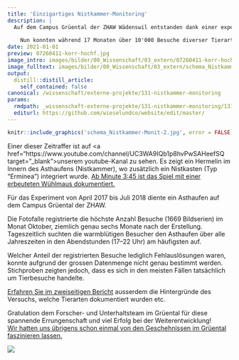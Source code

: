 ```yaml
---
title: 'Einzigartiges Nistkammer-Monitoring'
description: |
  Auf dem Campus Grüental der ZHAW Wädenswil entstanden dank einer experimentellen Installation einzigartige Bilder vom Innenleben eines Asthaufens. Dass Asthaufen mit Nistkammern attraktive Unterschlüpfe für Wiesel & Co sind, ist unbestritten. Aber was darin vorgeht, entzieht sich i.d.R. unserem Auge. 
  
    Nun konnten während 17 Monaten über 10'000 Besuche diverser Tierarten im Zentrum eines Asthaufens fotografisch dokumentiert werden. Zeitraffer zeigen erstaunliche Verhaltensweisen.
date: 2021-01-01
preview: 07260411-korr-hochf.jpg
image_intro: images/bilder/00_Wissenschaft/03_extern/07260411-korr-hochf.jpg
image_fulltext: images/bilder/00_Wissenschaft/03_extern/schema_Nistkammer-Monit-2.jpg
output:
  distill::distill_article:
    self_contained: false
canonical: /wissenschaft/externe-projekte/131-nistkammer-monitoring
params:
  rmdpath: _wissenschaft-externe-projekte/131-nistkammer-monitoring/131-nistkammer-monitoring.Rmd
  editurl: https://github.com/wieselundco/website/edit/master/
---
```



```r
knitr::include_graphics('schema_Nistkammer-Monit-2.jpg', error = FALSE) #images/bilder/00_Wissenschaft/03_extern/schema_Nistkammer-Monit-2.jpg
```

Einer dieser Zeitraffer ist auf <a href="https://www.youtube.com/channel/UC3WA9IQb1p8hvPwSAHeefSQ target="_blank">unserem
youtube-Kanal</a> 
zu sehen. Es zeigt ein Hermelin im Innern des Asthaufens (Nistkammer),
wo zusätzlich ein Nistkasten (Typ "Erminea") integriert wurde. <a href="https://youtu.be/L8GTrNWflxA?list=PLilD7MYfI8xV9aLwFoTxpKfjO3Da2a8Nh&t=223" target="_blank">Ab
Minute 3:45 ist das Spiel mit einer erbeuteten Wühlmaus
dokumentiert.</a> 

Für das Experiment von April 2017 bis Juli 2018 diente ein Asthaufen auf
dem Campus Grüental der ZHAW. 

<span class="fontstyle0">Die Fotofalle registrierte die höchste Anzahl
Besuche (1669 Bildserien) im Monat Oktober, ziemlich genau sechs Monate
nach der Erstellung. Tageszeitlich suchten die warmblütigen Besucher den
Asthaufen über alle Jahreszeiten in den Abendstunden (17–22 Uhr) am
häufigsten auf. </span>

Welcher Anteil der registrierten Besuche lediglich Fehlauslösungen
waren, konnte aufgrund der grossen Datenmenge nicht genau bestimmt
werden. Stichproben zeigten jedoch, dass es sich in den meisten Fällen
tatsächlich um Tierbesuche handelte.

[Erfahren Sie im zweiseitigen Bericht](Nistkastenmonitoring_iunr-magazin-02-2020.pdf)
 ausserdem die
Hintergründe des Versuchs, welche Tierarten dokumentiert wurden etc.

Gratulation dem Forscher- und Unterhaltsteam im Grüental für diese
spannende Errungenschaft und viel Erfolg bei der Weiterentwicklung!  
[Wir hatten uns übrigens schon einmal von den Geschehnissen im Grüental
faszinieren
lassen. ](/faszination-kleinraubtiere-mensch-wiesel/115-vernetzungsideen/)

![](https://user-images.githubusercontent.com/49158554/129122587-16d571e0-653f-4f58-bf06-858a13f21b37.jpg)


 

 

 

 

```r



```

<!--http://wieselundco.ch/wissenschaft/externe-projekte/131-nistkammer-monitoring-->
